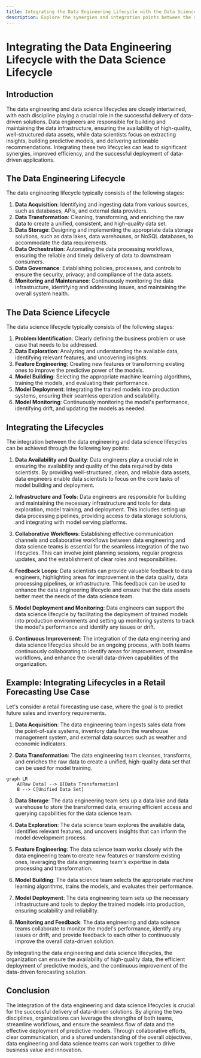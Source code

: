 ```yaml
---
title: Integrating the Data Engineering Lifecycle with the Data Science Lifecycle
description: Explore the synergies and integration points between the data engineering and data science lifecycles.
---
```


# Integrating the Data Engineering Lifecycle with the Data Science Lifecycle

## Introduction

The data engineering and data science lifecycles are closely intertwined, with each discipline playing a crucial role in the successful delivery of data-driven solutions. Data engineers are responsible for building and maintaining the data infrastructure, ensuring the availability of high-quality, well-structured data assets, while data scientists focus on extracting insights, building predictive models, and delivering actionable recommendations. Integrating these two lifecycles can lead to significant synergies, improved efficiency, and the successful deployment of data-driven applications.

## The Data Engineering Lifecycle

The data engineering lifecycle typically consists of the following stages:

1. **Data Acquisition**: Identifying and ingesting data from various sources, such as databases, APIs, and external data providers.
2. **Data Transformation**: Cleaning, transforming, and enriching the raw data to create a unified, consistent, and high-quality data set.
3. **Data Storage**: Designing and implementing the appropriate data storage solutions, such as data lakes, data warehouses, or NoSQL databases, to accommodate the data requirements.
4. **Data Orchestration**: Automating the data processing workflows, ensuring the reliable and timely delivery of data to downstream consumers.
5. **Data Governance**: Establishing policies, processes, and controls to ensure the security, privacy, and compliance of the data assets.
6. **Monitoring and Maintenance**: Continuously monitoring the data infrastructure, identifying and addressing issues, and maintaining the overall system health.

## The Data Science Lifecycle

The data science lifecycle typically consists of the following stages:

1. **Problem Identification**: Clearly defining the business problem or use case that needs to be addressed.
2. **Data Exploration**: Analyzing and understanding the available data, identifying relevant features, and uncovering insights.
3. **Feature Engineering**: Creating new features or transforming existing ones to improve the predictive power of the models.
4. **Model Building**: Selecting the appropriate machine learning algorithms, training the models, and evaluating their performance.
5. **Model Deployment**: Integrating the trained models into production systems, ensuring their seamless operation and scalability.
6. **Model Monitoring**: Continuously monitoring the model's performance, identifying drift, and updating the models as needed.

## Integrating the Lifecycles

The integration between the data engineering and data science lifecycles can be achieved through the following key points:

1. **Data Availability and Quality**: Data engineers play a crucial role in ensuring the availability and quality of the data required by data scientists. By providing well-structured, clean, and reliable data assets, data engineers enable data scientists to focus on the core tasks of model building and deployment.

2. **Infrastructure and Tools**: Data engineers are responsible for building and maintaining the necessary infrastructure and tools for data exploration, model training, and deployment. This includes setting up data processing pipelines, providing access to data storage solutions, and integrating with model serving platforms.

3. **Collaborative Workflows**: Establishing effective communication channels and collaborative workflows between data engineering and data science teams is essential for the seamless integration of the two lifecycles. This can involve joint planning sessions, regular progress updates, and the establishment of clear roles and responsibilities.

4. **Feedback Loops**: Data scientists can provide valuable feedback to data engineers, highlighting areas for improvement in the data quality, data processing pipelines, or infrastructure. This feedback can be used to enhance the data engineering lifecycle and ensure that the data assets better meet the needs of the data science team.

5. **Model Deployment and Monitoring**: Data engineers can support the data science lifecycle by facilitating the deployment of trained models into production environments and setting up monitoring systems to track the model's performance and identify any issues or drift.

6. **Continuous Improvement**: The integration of the data engineering and data science lifecycles should be an ongoing process, with both teams continuously collaborating to identify areas for improvement, streamline workflows, and enhance the overall data-driven capabilities of the organization.

## Example: Integrating Lifecycles in a Retail Forecasting Use Case

Let's consider a retail forecasting use case, where the goal is to predict future sales and inventory requirements.

1. **Data Acquisition**: The data engineering team ingests sales data from the point-of-sale systems, inventory data from the warehouse management system, and external data sources such as weather and economic indicators.

2. **Data Transformation**: The data engineering team cleanses, transforms, and enriches the raw data to create a unified, high-quality data set that can be used for model training.

```mermaid
graph LR
    A[Raw Data] --> B[Data Transformation]
    B --> C[Unified Data Set]
```

3. **Data Storage**: The data engineering team sets up a data lake and data warehouse to store the transformed data, ensuring efficient access and querying capabilities for the data science team.

4. **Data Exploration**: The data science team explores the available data, identifies relevant features, and uncovers insights that can inform the model development process.

5. **Feature Engineering**: The data science team works closely with the data engineering team to create new features or transform existing ones, leveraging the data engineering team's expertise in data processing and transformation.

6. **Model Building**: The data science team selects the appropriate machine learning algorithms, trains the models, and evaluates their performance.

7. **Model Deployment**: The data engineering team sets up the necessary infrastructure and tools to deploy the trained models into production, ensuring scalability and reliability.

8. **Monitoring and Feedback**: The data engineering and data science teams collaborate to monitor the model's performance, identify any issues or drift, and provide feedback to each other to continuously improve the overall data-driven solution.

By integrating the data engineering and data science lifecycles, the organization can ensure the availability of high-quality data, the efficient deployment of predictive models, and the continuous improvement of the data-driven forecasting solution.

## Conclusion

The integration of the data engineering and data science lifecycles is crucial for the successful delivery of data-driven solutions. By aligning the two disciplines, organizations can leverage the strengths of both teams, streamline workflows, and ensure the seamless flow of data and the effective deployment of predictive models. Through collaborative efforts, clear communication, and a shared understanding of the overall objectives, data engineering and data science teams can work together to drive business value and innovation.